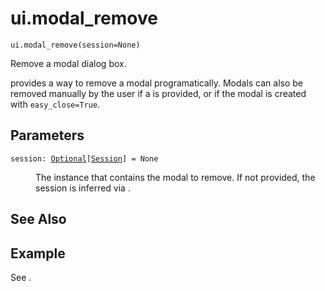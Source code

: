 # ui.modal_remove { #shiny.ui.modal_remove }

`ui.modal_remove(session=None)`

Remove a modal dialog box.

[](:func:`~shiny.ui.modal_remove`) provides a way to remove a modal programatically.
Modals can also be removed manually by the user if a [](:func:`~shiny.ui.modal_button`)
is provided, or if the modal is created with `easy_close=True`.

## Parameters

<code><span class="parameter-name">session</span><span class="parameter-annotation-sep">:</span> <span class="parameter-annotation">[Optional](`typing.Optional`)\[[Session](`shiny.session.Session`)\]</span> <span class="parameter-default-sep">=</span> <span class="parameter-default">None</span></code>

:   The [](:class:`~shiny.Session`) instance that contains the modal to remove. If not
    provided, the session is inferred via [](:func:`~shiny.session.get_current_session`).

## See Also

[](:func:`~shiny.ui.modal_show`)
[](:func:`~shiny.ui.modal`)



## Example

See [](:func:`modal`).
